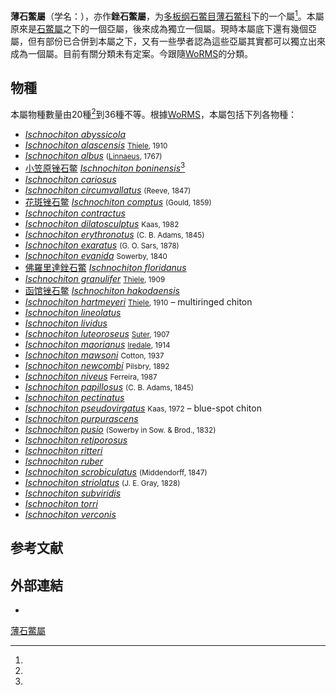 {{Automatic taxobox
| fossil_range = {{fossil_range|[[始新世|始新世]]|[[上新世|上新世]]|ref=<ref name=vanBelle1981/>}}
| image = Ischnochitonidae - Ischnochiton evanida.JPG
| image_width = 240px
| image_caption = Shell of ''[[Ischnochiton_evanida|Ischnochiton evanida]]'' 
| taxon=Ischnochiton
| display_parents = 7
| authority = Gray, 1847
| subordinate_ranks = [[亞屬|亞屬]]和[[種_(生物)|種]]
| subordinate = 
| synonyms = 
*''Chiton (Ischnochiton)''
*''Chiton (Ischnoradsia)'' Shuttleworth, 1853 (original combination)
*''Heterozona'' Carpenter in Dall, 1879
*''Ischnochiton (Anisoradsia)'' Iredale & May, 1916
*''Ischnochiton (Heterozona)'' Carpenter in Dall, 1879 · accepted, alternate representation
*''Ischnochiton (Ischnochiton)'' Gray, 1847 · accepted, alternate representation
*''Ischnochiton (Ischnoradsia)'' Shuttleworth, 1853 · accepted, alternate representation
*''Ischnochiton (Simplischnochiton)'' Van Belle, 1974 · accepted, alternate representation
*''Ischnoradsia'' Shuttleworth, 1853 · accepted, alternate representation
}}

'''薄石鱉屬'''（学名：''{{lang|la |Ischnochiton}}''），亦作'''銼石鱉屬'''，为[[多板纲|多板纲]][[石鱉目|石鱉目]][[薄石鱉科|薄石鱉科]]下的一个屬<ref name=vanBelle1981 />。本屬原來是[[石鱉屬|石鱉屬]]之下的一個亞屬，後來成為獨立一個屬。現時本屬底下還有幾個亞屬，但有部份已合併到本屬之下，又有一些學者認為這些亞屬其實都可以獨立出來成為一個屬。目前有關分類未有定案。今跟隨[[WoRMS|WoRMS]]的分類。

==物種==
本屬物種數量由20種<ref name="ITIS"/>到36種不等。根據[[WoRMS|WoRMS]]，本屬包括下列各物種：
* ''[[Ischnochiton_abyssicola|Ischnochiton abyssicola]]''     
* ''[[Ischnochiton_alascensis|Ischnochiton alascensis]]'' <small>[[Johannes_Thiele_(zoologist)|Thiele]], 1910</small>
* ''[[Ischnochiton_albus|Ischnochiton albus]]'' <small>([[Linnaeus|Linnaeus]], 1767)</small>
* [[小笠原锉石鳖|小笠原锉石鳖]] ''[[Ischnochiton_boninensis|Ischnochiton boninensis]]''<ref name=Owada2016 />
* ''[[Ischnochiton_cariosus|Ischnochiton cariosus]]''
* ''[[Ischnochiton_circumvallatus|Ischnochiton circumvallatus]]'' <small>(Reeve, 1847)</small>    
* [[花斑锉石鳖|花斑锉石鳖]] ''[[Ischnochiton_comptus|Ischnochiton comptus]]'' <small>(Gould, 1859)</small>
* ''[[Ischnochiton_contractus|Ischnochiton contractus]]''
* ''[[Ischnochiton_dilatosculptus|Ischnochiton dilatosculptus]]'' <small>Kaas, 1982</small>    
* ''[[Ischnochiton_erythronotus|Ischnochiton erythronotus]]'' <small>(C. B. Adams, 1845)</small>
* ''[[Ischnochiton_exaratus|Ischnochiton exaratus]]'' <small>(G. O. Sars, 1878)</small>    
* ''[[Ischnochiton_evanida|Ischnochiton evanida]]'' <small> Sowerby, 1840 </small>
* [[佛羅里達銼石鱉|佛羅里達銼石鱉]] ''[[Ischnochiton_floridanus|Ischnochiton floridanus]]''
* ''[[Ischnochiton_granulifer|Ischnochiton granulifer]]'' <small>[[Johannes_Thiele_(zoologist)|Thiele]], 1909</small>
* [[函馆锉石鳖|函馆锉石鳖]] ''[[Ischnochiton_hakodaensis|Ischnochiton hakodaensis]]''
* ''[[Ischnochiton_hartmeyeri|Ischnochiton hartmeyeri]]'' <small>[[Johannes_Thiele_(zoologist)|Thiele]], 1910</small> – multiringed chiton   
* ''[[Ischnochiton_lineolatus|Ischnochiton lineolatus]]''
* ''[[Ischnochiton_lividus|Ischnochiton lividus]]''
* ''[[Ischnochiton_luteoroseus|Ischnochiton luteoroseus]]'' <small>[[Henry_Suter|Suter]], 1907</small> 
* ''[[Ischnochiton_maorianus|Ischnochiton maorianus]]'' <small>[[Tom_Iredale|Iredale]], 1914</small>
* ''[[Ischnochiton_mawsoni|Ischnochiton mawsoni]]'' <small>Cotton, 1937</small>    
* ''[[Ischnochiton_newcombi|Ischnochiton newcombi]]'' <small>Pilsbry, 1892</small>    
* ''[[Ischnochiton_niveus|Ischnochiton niveus]]'' <small>Ferreira, 1987</small>    
* ''[[Ischnochiton_papillosus|Ischnochiton papillosus]]'' <small>(C. B. Adams, 1845)</small>    
* ''[[Ischnochiton_pectinatus|Ischnochiton pectinatus]]''     
* ''[[Ischnochiton_pseudovirgatus|Ischnochiton pseudovirgatus]]'' <small>Kaas, 1972</small> – blue-spot chiton   
* ''[[Ischnochiton_purpurascens|Ischnochiton purpurascens]]''
* ''[[Ischnochiton_pusio|Ischnochiton pusio]]'' <small>(Sowerby in Sow. & Brod., 1832)</small>     
* ''[[Ischnochiton_retiporosus|Ischnochiton retiporosus]]''     
* ''[[Ischnochiton_ritteri|Ischnochiton ritteri]]''     
* ''[[Ischnochiton_ruber|Ischnochiton ruber]]''     
* ''[[Ischnochiton_scrobiculatus|Ischnochiton scrobiculatus]]'' <small>(Middendorff, 1847)</small>    
* ''[[Ischnochiton_striolatus|Ischnochiton striolatus]]'' <small>(J. E. Gray, 1828)</small>
* ''[[Ischnochiton_subviridis|Ischnochiton subviridis]]''
* ''[[Ischnochiton_torri|Ischnochiton torri]]''
* ''[[Ischnochiton_verconis|Ischnochiton verconis]]''

==参考文献==
{{reflist |refs=
<ref name="ITIS">{{ITIS |id=78849 |taxon=''Ischnochiton''}}</ref>
<ref name=Liu2008>{{cite book
 |editor=Liu, J.Y. [Ruiyu]
 |year=2008
 |title=Checklist of marine biota of China seas
 |publisher=China Science Press
 |pages=1267 pp. }}</ref>
<ref name="NZM">[[Arthur_William_Baden_Powell|Powell A. W. B.]], ''New Zealand Mollusca'', [[HarperCollins|William Collins Publishers Ltd]], Auckland, New Zealand 1979 ISBN 0-00-216906-1</ref>
<ref name=Owada2016>{{cite journal
 |url=http://dx.doi.org/10.1080/13235818.2016.1150772
 |last=Owada |first=M. 
 |year=2016
 |title=A new cryptic species distinguished from Ischnochiton comptus (Gould, 1859) (Polyplacophora: Ischnochitonidae) in central Honshu, Japan
 |journal=[[Molluscan_Research|Molluscan Research]]
 |volume=36 |issue=4 |pages=255-263
 |doi=10.1080/13235818.2016.1150772
 |language=en }}</ref>
<ref name=vanBelle1981>{{Fossil chiton catalogue}}</ref>
}}

==外部連結==
{{commons category |Ischnochiton}}
* {{wikispecies-inline|Ischnochiton|薄石鱉屬}}
{{Taxonbar|from=Q2300673}}

[[Category:薄石鱉屬|]]